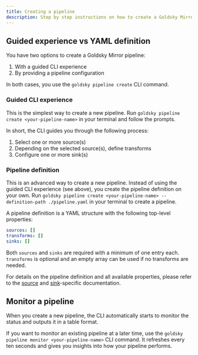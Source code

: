 ```yaml
---
title: Creating a pipeline
description: Step by step instructions on how to create a Goldsky Mirror pipeline.
---
```


## Guided experience vs YAML definition

You have two options to create a Goldsky Mirror pipeline:

1. With a guided CLI experience
1. By providing a pipeline configuration

In both cases, you use the `goldsky pipeline create` CLI command.

### Guided CLI experience

This is the simplest way to create a new pipeline. Run `goldsky pipeline create <your-pipeline-name>` in your terminal and follow the prompts.

In short, the CLI guides you through the following process:

1. Select one or more source(s)
1. Depending on the selected source(s), define transforms
1. Configure one or more sink(s)

### Pipeline definition

This is an advanced way to create a new pipeline. Instead of using the guided CLI experience (see above), you create the pipeline definition on your own. Run `goldsky pipeline create <your-pipeline-name> --definition-path ./pipeline.yaml` in your terminal to create a pipeline.

A pipeline definition is a YAML structure with the following top-level properties:

```yaml
sources: []
transforms: []
sinks: []
```

Both `sources` and `sinks` are required with a minimum of one entry each. `transforms` is optional and an empty array can be used if no transforms are needed.

For details on the pipeline definition and all available properties, please refer to the [source](/mirror/sources) and [sink](/mirror/sinks)-specific documentation.

## Monitor a pipeline

When you create a new pipeline, the CLI automatically starts to monitor the status and outputs it in a table format.

If you want to monitor an existing pipeline at a later time, use the `goldsky pipeline monitor <your-pipeline-name>` CLI command. It refreshes every ten seconds and gives you insights into how your pipeline performs.
